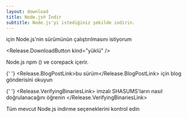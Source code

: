 ```yaml
---
layout: download
title: Node.js® İndir
subtitle: Node.js'yi istediğiniz şekilde indirin.
---
```


<section>
  <Release.OperatingSystemDropdown exclude={["LINUX"]} /> için Node.js'nin <Release.VersionDropdown /> sürümünün <Release.BitnessDropdown /> çalıştırılmasını istiyorum

  <Release.DownloadButton kind="yüklü" />
</section>

<section>
  Node.js <LinkWithArrow href="https://npmjs.com">npm</LinkWithArrow> (<Release.NpmVersion />) ve corepack içerir.

{' '}
<Release.BlogPostLink>bu sürüm</Release.BlogPostLink> için blog gönderisini
okuyun

{' '}
<Release.VerifyingBinariesLink>
  imzalı SHASUMS'ların nasıl doğrulanacağını öğrenin
</Release.VerifyingBinariesLink>

Tüm mevcut Node.js <LinkWithArrow href="https://nodejs.org/dist/">indirme seçeneklerini</LinkWithArrow> kontrol edin

</section>
